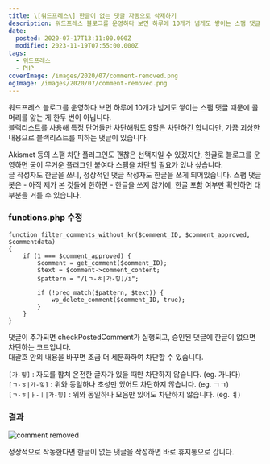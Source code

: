 ```yaml
---
title: \[워드프레스\] 한글이 없는 댓글 자동으로 삭제하기
description: 워드프레스 블로그를 운영하다 보면 하루에 10개가 넘게도 쌓이는 스팸 댓글 때문에 골머리를 앓는 게 한두 번이 아닙니다.블랙리스트를 사용해 특정 단어들만 차단해둬도 9할은 차단하긴 합니다만, 가끔 괴상한 내용으로 블랙리스트를 피하는 댓글이 있습니다. Akismet 등의 스팸 차단 플러그인도 괜찮은 선택지일 수 있겠지만, 한글로 블로그를 운영하면 굳이 무거운 플러그인 붙여다 스팸을 차단할 필요가 있나 싶습니다.글 작성자도 한글을 쓰니,
date:
  posted: 2020-07-17T13:11:00.000Z
  modified: 2023-11-19T07:55:00.000Z
tags:
  - 워드프레스
  - PHP
coverImage: /images/2020/07/comment-removed.png
ogImage: /images/2020/07/comment-removed.png
---
```


워드프레스 블로그를 운영하다 보면 하루에 10개가 넘게도 쌓이는 스팸 댓글 때문에 골머리를 앓는 게 한두 번이 아닙니다.  
블랙리스트를 사용해 특정 단어들만 차단해둬도 9할은 차단하긴 합니다만, 가끔 괴상한 내용으로 블랙리스트를 피하는 댓글이 있습니다.

Akismet 등의 스팸 차단 플러그인도 괜찮은 선택지일 수 있겠지만, 한글로 블로그를 운영하면 굳이 무거운 플러그인 붙여다 스팸을 차단할 필요가 있나 싶습니다.  
글 작성자도 한글을 쓰니, 정상적인 댓글 작성자도 한글을 쓰게 되어있습니다. 스팸 댓글 봇은 - 아직 제가 본 것들에 한하면 - 한글을 쓰지 않기에, 한글 포함 여부만 확인하면 대부분을 거를 수 있습니다.

### functions.php 수정

```
function filter_comments_without_kr($comment_ID, $comment_approved, $commentdata)
{
    if (1 === $comment_approved) {
        $comment = get_comment($comment_ID);
        $text = $comment->comment_content;
        $pattern = "/[ㄱ-ㅎ|가-힣]/i";

        if (!preg_match($pattern, $text)) {
            wp_delete_comment($comment_ID, true);
        }
    }
}
```

댓글이 추가되면 checkPostedComment가 실행되고, 승인된 댓글에 한글이 없으면 차단하는 코드입니다.  
대괄호 안의 내용을 바꾸면 조금 더 세분화하여 차단할 수 있습니다.

`[가-힣]` : 자모를 합쳐 온전한 글자가 있을 때만 차단하지 않습니다. (eg. 가나다)  
`[ㄱ-ㅎ|가-힣]` : 위와 동일하나 초성만 있어도 차단하지 않습니다. (eg. ㄱㄱ)  
`[ㄱ-ㅎ|ㅏ-ㅣ|가-힣]` : 위와 동일하나 모음만 있어도 차단하지 않습니다. (eg. ㅖ)

### 결과

![comment removed](/images/2020/07/comment-removed.png)

정상적으로 작동한다면 한글이 없는 댓글을 작성하면 바로 휴지통으로 갑니다.